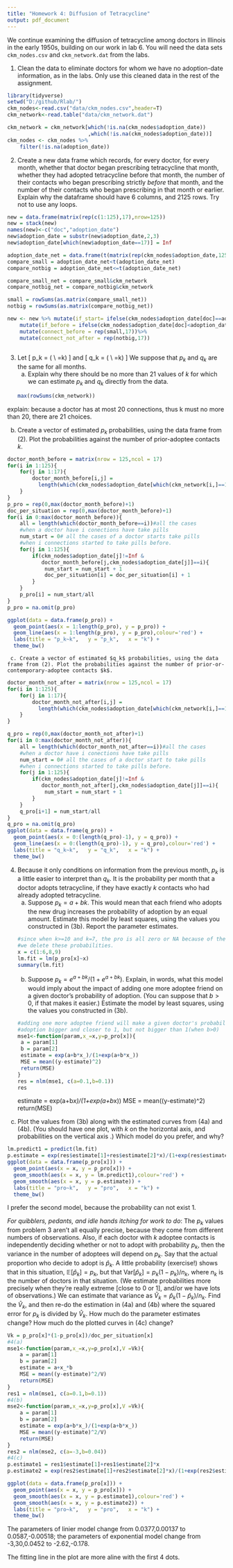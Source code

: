 ```yaml
---
title: "Homework 4: Diffusion of Tetracycline"
output: pdf_document
---
```


We continue examining the diffusion of tetracycline among doctors in Illinois in the early 1950s, building on our work in lab 6.  You will need the data sets `ckm_nodes.csv` and `ckm_network.dat` from the labs.

1. Clean the data to eliminate doctors for whom we have no adoption-date information, as in the labs.  Only use this cleaned data in the rest of the assignment.
```r
library(tidyverse)
setwd("D:/github/Rlab/")
ckm_nodes<-read.csv("data/ckm_nodes.csv",header=T)
ckm_network<-read.table("data/ckm_network.dat")

ckm_network = ckm_network[which(!is.na(ckm_nodes$adoption_date))
                          ,which(!is.na(ckm_nodes$adoption_date))]
ckm_nodes <- ckm_nodes %>%
    filter(!is.na(adoption_date))
```


2. Create a new data frame which records, for every doctor, for every month, whether that doctor began prescribing tetracycline that month, whether they had adopted tetracycline before that month, the number of their contacts who began prescribing strictly _before_ that month, and the number of their contacts who began prescribing in that month or earlier.  Explain why the dataframe should have 6 columns, and 2125 rows.  Try not to use any loops.
```r
new = data.frame(matrix(rep(c(1:125),17),nrow=125))
new = stack(new)
names(new)<-c("doc","adoption_date")
new$adoption_date = substr(new$adoption_date,2,3)
new$adoption_date[which(new$adoption_date==17)] = Inf

adoption_date_net = data.frame(t(matrix(rep(ckm_nodes$adoption_date,125),nrow=125)))
compare_small = adoption_date_net<t(adoption_date_net)
compare_notbig = adoption_date_net<=t(adoption_date_net)

compare_small_net = compare_small&ckm_network
compare_notbig_net = compare_notbig&ckm_network

small = rowSums(as.matrix(compare_small_net))
notbig = rowSums(as.matrix(compare_notbig_net))

new <- new %>% mutate(if_start= ifelse(ckm_nodes$adoption_date[doc]==adoption_date,TRUE,FALSE))%>%
    mutate(if_before = ifelse(ckm_nodes$adoption_date[doc]<adoption_date,TRUE,FALSE))%>%
    mutate(connect_before = rep(small,17))%>%
    mutate(connect_not_after = rep(notbig,17))
    
```

3.  Let
    \[
    p_k = \Pr(\text{A doctor starts prescribing tetracycline this month} \mid \\
    \text{Number of doctor's contacts prescribing before this month}=k)
    \]
    and
   \[
     q_k = \Pr(\text{A doctor starts prescribing tetracycline this month} \mid \\ \text{Number of doctor's contacts prescribing this month}=k)
    \]
   We suppose that $p_k$ and $q_k$ are the same for all months.
     a. Explain why there should be no more than $21$ values of $k$ for which we can estimate $p_k$ and $q_k$ directly from the data.
```r
max(rowSums(ckm_network))
```

explain: because a doctor has at most 20 connections, thus k must no more than 20, there are 21 choices.

b. Create a vector of estimated $p_k$ probabilities, using the data frame from (2).  Plot the probabilities against the number of prior-adoptee contacts $k$.

```r
doctor_month_before = matrix(nrow = 125,ncol = 17)
for(i in 1:125){
    for(j in 1:17){
        doctor_month_before[i,j] =
          length(which(ckm_nodes$adoption_date[which(ckm_network[i,]==1)]<j))
    }
}
p_pro = rep(0,max(doctor_month_before)+1)
doc_per_situation = rep(0,max(doctor_month_before)+1)
for(i in 0:max(doctor_month_before)){
    all = length(which(doctor_month_before==i))#all the cases 
    #when a doctor have i conections have take pills
    num_start = 0# all the cases of a doctor starts take pills 
    #when i connections started to take pills before.
    for(j in 1:125){
        if(ckm_nodes$adoption_date[j]!=Inf &
           doctor_month_before[j,ckm_nodes$adoption_date[j]]==i){
            num_start = num_start + 1
            doc_per_situation[i] = doc_per_situation[i] + 1
        } 
    }
    p_pro[i] = num_start/all
}
p_pro = na.omit(p_pro)

ggplot(data = data.frame(p_pro)) +  
  geom_point(aes(x = 1:length(p_pro), y = p_pro)) + 
  geom_line(aes(x = 1:length(p_pro), y = p_pro),colour='red') +
  labs(title = "p_k~k",   y = "p_k",   x = "k") +
  theme_bw()
```

     c. Create a vector of estimated $q_k$ probabilities, using the data frame from (2). Plot the probabilities against the number of prior-or-contemporary-adoptee contacts $k$.
```r
doctor_month_not_after = matrix(nrow = 125,ncol = 17)
for(i in 1:125){
    for(j in 1:17){
        doctor_month_not_after[i,j] =
          length(which(ckm_nodes$adoption_date[which(ckm_network[i,]==1)]<=j))
    }
}

q_pro = rep(0,max(doctor_month_not_after)+1)
for(i in 0:max(doctor_month_not_after)){
    all = length(which(doctor_month_not_after==i))#all the cases
    #when a doctor have i conections have take pills
    num_start = 0# all the cases of a doctor start to take pills
    #when i connections started to take pills before.
    for(j in 1:125){
        if(ckm_nodes$adoption_date[j]!=Inf &
           doctor_month_not_after[j,ckm_nodes$adoption_date[j]]==i){
            num_start = num_start + 1
        } 
    }
    q_pro[i+1] = num_start/all
}
q_pro = na.omit(q_pro)
ggplot(data = data.frame(q_pro)) +  
  geom_point(aes(x = 0:(length(q_pro)-1), y = q_pro)) + 
  geom_line(aes(x = 0:(length(q_pro)-1), y = q_pro),colour='red') +
  labs(title = "q_k~k",   y = "q_k",   x = "k") +
  theme_bw()
```
     

4. Because it only conditions on information from the previous month, $p_k$ is a little easier to interpret than $q_k$.  It is the probability per month that a doctor adopts tetracycline, if they have exactly $k$ contacts who had already adopted tetracycline.
    a. Suppose $p_k = a + bk$.  This would mean that each friend who adopts the new drug increases the probability of adoption by an equal amount.  Estimate this model by least squares, using the values you constructed in (3b).  Report the parameter estimates.
```r
#since when k>=10 and k=7, the pro is all zero or NA because of the lack of data,
#we delete these probabilities.
x = c(1:6,8,9)
lm.fit = lm(p_pro[x]~x)
summary(lm.fit)
```
    
    b. Suppose $p_k = e^{a+bk}/(1+e^{a+bk})$.  Explain, in words, what this model would imply about the impact of adding one more adoptee friend on a given doctor's probability of adoption.  (You can suppose that $b > 0$, if that makes it easier.)  Estimate the model by least squares, using the values you constructed in (3b).
```r
#adding one more adoptee friend will make a given doctor's probability of 
#adoption bigger and closer to 1, but not bigger than 1(when b>0)
mse1<-function(param,x_=x,y=p_pro[x]){
    a = param[1]
    b = param[2]
    estimate = exp(a+b*x_)/(1+exp(a+b*x_))
    MSE = mean((y-estimate)^2)
    return(MSE)
}
res = nlm(mse1, c(a=0.1,b=0.1))
res
```
    estimate = exp(a+b*x)/(1+exp(a+b*x))
    MSE = mean((y-estimate)^2)
    return(MSE)
    
c. Plot the values from (3b) along with the estimated curves from (4a) and (4b).  (You should have one plot, with $k$ on the horizontal axis, and probabilities on the vertical axis .)  Which model do you prefer, and why?

```r
lm.predict1 = predict(lm.fit)
p.estimate = exp(res$estimate[1]+res$estimate[2]*x)/(1+exp(res$estimate[1]+res$estimate[2]*x))
ggplot(data = data.frame(p_pro[x])) +  
  geom_point(aes(x = x, y = p_pro[x])) + 
  geom_smooth(aes(x = x, y = lm.predict1),colour='red') +
  geom_smooth(aes(x = x, y = p.estimate)) +
  labs(title = "pro~k",   y = "pro",   x = "k") +
  theme_bw()
```
I prefer the second model, because the probability can not exist 1.

_For quibblers, pedants, and idle hands itching for work to do_: The $p_k$ values from problem 3 aren't all equally precise, because they come from different numbers of observations.  Also, if each doctor with $k$ adoptee contacts is independently deciding whether or not to adopt with probability $p_k$, then the variance in the number of adoptees will depend on $p_k$.  Say that the actual proportion who decide to adopt is $\hat{p}_k$.  A little probability (exercise!) shows that in this situation, $\mathbb{E}[\hat{p}_k] = p_k$, but that $\mathrm{Var}[\hat{p}_k] = p_k(1-p_k)/n_k$, where $n_k$ is the number of doctors in that situation.  (We estimate probabilities more precisely when they're really extreme [close to 0 or 1], and/or we have lots of observations.)  We can estimate that variance as $\hat{V}_k = \hat{p}_k(1-\hat{p}_k)/n_k$.  Find the $\hat{V}_k$, and then re-do the estimation in (4a) and (4b) where the squared error for $p_k$ is divided by $\hat{V}_k$.  How much do the parameter estimates change?  How much do the plotted curves in (4c) change?
```r
Vk = p_pro[x]*(1-p_pro[x])/doc_per_situation[x]
#4(a)
mse1<-function(param,x_=x,y=p_pro[x],V =Vk){
    a = param[1]
    b = param[2]
    estimate = a+x_*b
    MSE = mean((y-estimate)^2/V)
    return(MSE)
}
res1 = nlm(mse1, c(a=0.1,b=0.1))
#4(b)
mse2<-function(param,x_=x,y=p_pro[x],V =Vk){
    a = param[1]
    b = param[2]
    estimate = exp(a+b*x_)/(1+exp(a+b*x_))
    MSE = mean((y-estimate)^2/V)
    return(MSE)
}
res2 = nlm(mse2, c(a=-3,b=0.04))
#4(c)
p.estimate1 = res1$estimate[1]+res1$estimate[2]*x
p.estimate2 = exp(res2$estimate[1]+res2$estimate[2]*x)/(1+exp(res2$estimate[1]+res2$estimate[2]*x))

ggplot(data = data.frame(p_pro[x])) +  
  geom_point(aes(x = x, y = p_pro[x])) + 
  geom_smooth(aes(x = x, y = p.estimate1),colour='red') +
  geom_smooth(aes(x = x, y = p.estimate2)) +
  labs(title = "pro~k",   y = "pro",   x = "k") +
  theme_bw()
```
The parameters of linier model change from 0.0377,0.00137 to 0.0587,-0.00518; the parameters of exponential model change from -3,30,0.0452 to -2.62,-0.178.

The fitting line in the plot are more aline with the first 4 dots.
